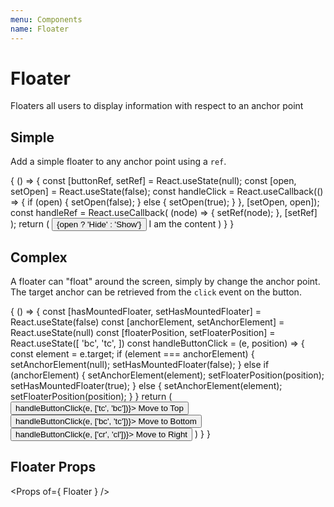 ```yaml
---
menu: Components
name: Floater
---
```




# Floater
Floaters all users to display information with respect to an anchor point

## Simple

Add a simple floater to any anchor point using a `ref`.

<Playground>
{
  () => {
    const [buttonRef, setRef] = React.useState(null);
    const [open, setOpen] = React.useState(false);
    const handleClick = React.useCallback(() => {
      if (open) {
        setOpen(false);
      } else {
        setOpen(true);
      }
    }, [setOpen, open]);
    const handleRef = React.useCallback(
      (node) => {
        setRef(node);
      },
      [setRef]
    );
    return (
      <ThemeContainer>
        <React.Fragment>
          <Button onClick={handleClick} ref={handleRef}>
            {open ? 'Hide' : 'Show'}
          </Button>
          <Floater
            anchorElement={buttonRef}
            position={['bc', 'tc']}
            open={open && buttonRef !== null}
          >
            I am the content
          </Floater>
        </React.Fragment>
      </ThemeContainer>
    )
  }
}
</Playground>

## Complex

A floater can "float" around the screen, simply by change the anchor point. The target anchor can be retrieved from the `click` event on the button.

<Playground>
  {
    () => {
      const [hasMountedFloater, setHasMountedFloater] = React.useState(false)
      const [anchorElement, setAnchorElement] = React.useState(null)
      const [floaterPosition, setFloaterPosition] = React.useState([
        'bc',
        'tc',
      ])
      const handleButtonClick = (e, position) => {
        const element = e.target;
        if (element === anchorElement) {
          setAnchorElement(null);
          setHasMountedFloater(false);
        } else if (anchorElement) {
          setAnchorElement(element);
          setFloaterPosition(position);
          setHasMountedFloater(true);
        } else {
          setAnchorElement(element);
          setFloaterPosition(position);
        }
      }
      return (
        <ThemeContainer>
          <ButtonContainer>
              <Button onClick={(e) => handleButtonClick(e, ['tc', 'bc'])}>
                Move to Top
              </Button>
              <span style={{ display: 'inline-block', width: '20px' }} />
              <Button onClick={(e) => handleButtonClick(e, ['bc', 'tc'])}>
                Move to Bottom
              </Button>
              <span style={{ display: 'inline-block', width: '20px' }} />
              <Button onClick={(e) => handleButtonClick(e, ['cr', 'cl'])}>
                Move to Right
              </Button>
            </ButtonContainer>
            <Floater
              position={floaterPosition}
              anchorElement={anchorElement}
              open={anchorElement !== null}
              animationProps={{
                initial: { opacity: 0 },
                animate: { opacity: 1 },
                exit: { opacity: 0 },
                layout: hasMountedFloater,
              }}
              matchAnchorWidth
            >
              <Container />
            </Floater>
        </ThemeContainer>
      )
  }
}
</Playground>

## Floater Props
<Props of={ Floater } />